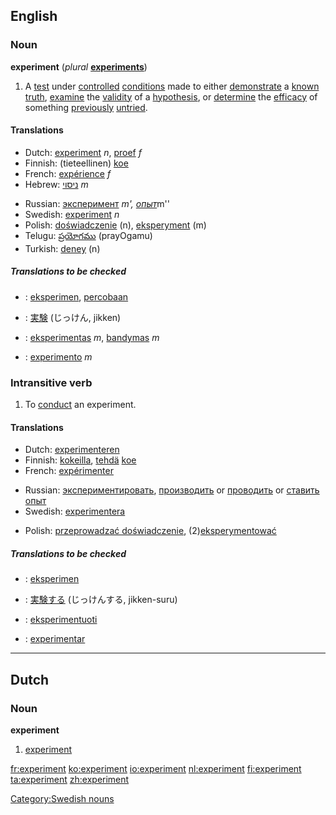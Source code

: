 ==English==

===Noun===
'''experiment'''  (''plural'' '''[[experiments]]''')

#A [[test]] under [[controlled]] [[condition]]s  made to either [[demonstrate]] a [[known]] [[truth]], [[examine]] the [[validity]] of a [[hypothesis]], or [[determine]] the [[efficacy]] of something [[previously]] [[untried]].
<!--more definitions required-->

====Translations====
{{top}}
*Dutch: [[#Dutch|experiment]] ''n'', [[proef]] ''f''
*Finnish: (tieteellinen) [[koe]]
*French: [[expérience]] ''f''
*Hebrew: [[ניסוי]] ''m''
{{mid}}
*Russian: [[эксперимент]] ''m', [[опыт]] ''m''
*Swedish: [[experiment#Swedish|experiment]] ''n''
*Polish: [[doświadczenie]] (n), [[eksperyment]] (m)
*Telugu: [[ప్రయోగము]] (prayOgamu)
*Turkish: [[deney]] (n)
{{bottom}}


=====Translations to be checked=====
<!--Remove this section once all of the translations below have been moved into the tables above.-->
{{checktrans}}

*{{ttbc|Indonesian}}: [[eksperimen]], [[coba|percobaan]]
*{{ttbc|Japanese}}: [[実験]] (じっけん, jikken)
*{{ttbc|Lithuanian}}: [[eksperimentas]] ''m'', [[bandymas]] ''m''
*{{ttbc|Spanish}}: [[experimento]] ''m''

===Intransitive verb===
{{en-infl-reg-consonant|experiment||}}

#To [[conduct]] an experiment.
<!--more definitions required-->

====Translations====
{{top}}
*Dutch: [[experimenteren]]
*Finnish: [[kokeilla]], [[tehdä]] [[koe]]
*French: [[expérimenter]]
{{mid}}
*Russian: [[экспериментировать]], [[производить]] or [[проводить]] or [[ставить]] [[опыт]] 
*Swedish: [[experimentera]]
{{bottom}}
*Polish: [[przeprowadzać doświadczenie]], (2)[[eksperymentować]]

=====Translations to be checked=====
<!--Remove this section once all of the translations below have been moved into the tables above.-->
{{checktrans}}

*{{ttbc|Indonesian}}: [[eksperimen]]
*{{ttbc|Japanese}}: [[実験する]] (じっけんする, jikken-suru)
*{{ttbc|Lithuanian}}: [[eksperimentuoti]] 
*{{ttbc|Spanish}}: [[experimentar]]

[[Category:Swedish nouns]]

----
==Dutch==

===Noun===
{{nl-noun|experimenten|experimentje}}
'''experiment''' {{n}}
# [[#English|experiment]]

[[fr:experiment]]
[[ko:experiment]]
[[io:experiment]]
[[nl:experiment]]
[[fi:experiment]]
[[ta:experiment]]
[[zh:experiment]]